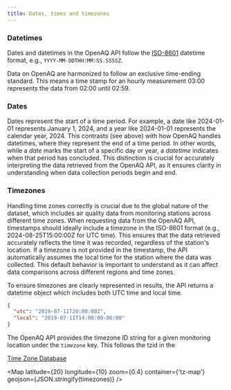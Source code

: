 ```yaml
---
title: Dates, times and timezones
---
```



### Datetimes

Dates and datetimes in the OpenAQ API follow the <a href="/"
target="_blank" rel="noopener noreferrer" style="display: inline-flex;">ISO-8601<Icon name="external"/></a> datetime format, e.g.,
`YYYY-MM-DDTHH:MM:SS.SSSSZ`.

Data on OpenAQ are harmonized to follow an exclusive time-ending standard. This
means a time stamp for an hourly measurement 03:00 represents the data from
02:00 until 02:59.

### Dates

Dates represent the start of a time period. For example, a date like 2024-01-01
represents January 1, 2024, and a year like 2024-01-01 represents the calendar
year, 2024. This contrasts (see above) with how OpenAQ handles datetimes, where
they represent the end of a time period. In other words, while a _date_ marks
the start of a specific day or year, a _datetime_ indicates when that period has
concluded. This distinction is crucial for accurately interpreting the data
retrieved from the OpenAQ API, as it ensures clarity in understanding when data
collection periods begin and end.

### Timezones

Handling time zones correctly is crucial due to the global nature of the
dataset, which includes air quality data from monitoring stations across
different time zones. When requesting data from the OpenAQ API, timestamps
should ideally include a timezone in the ISO-8601 format (e.g.,
2024-08-25T15:00:00Z for UTC time). This ensures that the data retrieved
accurately reflects the time it was recorded, regardless of the station's
location. If a timezone is not provided in the timestamp, the API automatically
assumes the local time for the station where the data was collected. This
default behavior is important to understand as it can affect data comparisons
across different regions and time zones.

To ensure timezones are clearly represented in results, the API returns a
datetime object which includes both UTC time and local time.

```json
{
  "utc": "2019-07-11T20:00:00Z",
  "local": "2019-07-11T14:00:00-06:00"
}
```

The OpenAQ API provides the timezone ID string for a given monitoring location
under the `timezone` key. This follows the tzid in the

<a href="https://www.iana.org/time-zones" target="_blank" rel="noopener noreferrer" style="display:inline-flex;">Time Zone Database<Icon name="external"/></a>


<Map
  latitude={20}
  longitude={10}
  zoom={0.4}
  container={'tz-map'}
  geojson={JSON.stringify(timezones)}
/>
